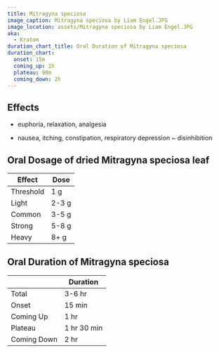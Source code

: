 ```yaml
---
title: Mitragyna speciosa
image_caption: Mitragyna speciosa by Liam Engel.JPG
image_location: assets/Mitragyna speciosa by Liam Engel.JPG
aka:
  - Kratom
duration_chart_title: Oral Duration of Mitragyna speciosa
duration_chart:
  onset: 15m
  coming_up: 1h
  plateau: 90m
  coming_down: 2h
---
```


## Effects
+ euphoria, relaxation, analgesia
- nausea, itching, constipation, respiratory depression
~ disinhibition

## Oral Dosage of dried Mitragyna speciosa leaf
| Effect | Dose |
| --- | --- |
| Threshold | 1 g |
| Light | 2-3 g |
| Common | 3-5 g |
| Strong | 5-8 g |
| Heavy | 8+ g |

## Oral Duration of Mitragyna speciosa
|  | Duration |
| --- | --- |
| Total | 3-6 hr |
| Onset | 15 min |
| Coming Up | 1 hr |
| Plateau | 1 hr 30 min |
| Coming Down | 2 hr |





